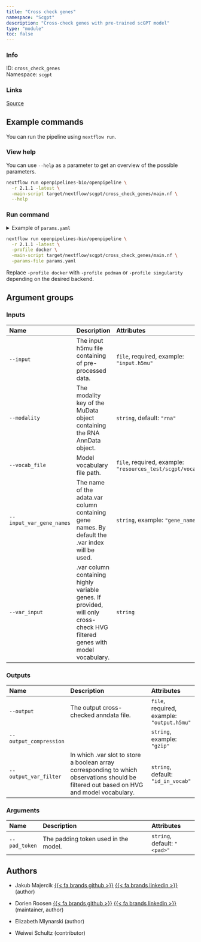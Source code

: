 ```yaml
---
title: "Cross check genes"
namespace: "Scgpt"
description: "Cross-check genes with pre-trained scGPT model"
type: "module"
toc: false
---
```


::: {.column-margin}

### Info

ID: `cross_check_genes`  
Namespace: `scgpt`

### Links
[Source](https://github.com/openpipelines-bio/openpipeline/blob/2.1.1/src/scgpt/cross_check_genes/config.vsh.yaml){.btn-action .btn-sm .btn-info .btn role="button"}

:::



## Example commands

You can run the pipeline using `nextflow run`.

### View help

You can use `--help` as a parameter to get an overview of the possible parameters.

```bash
nextflow run openpipelines-bio/openpipeline \
  -r 2.1.1 -latest \
  -main-script target/nextflow/scgpt/cross_check_genes/main.nf \
  --help
```

### Run command

<details>
<summary>Example of `params.yaml`</summary>
```yaml
# Inputs
input: # please fill in - example: "input.h5mu"
modality: "rna"
vocab_file: # please fill in - example: "resources_test/scgpt/vocab.json"
# input_var_gene_names: "gene_name"
# var_input: "foo"

# Outputs
# output: "$id.$key.output.h5mu"
# output_compression: "gzip"
output_var_filter: "id_in_vocab"

# Arguments
pad_token: "<pad>"

# Nextflow input-output arguments
publish_dir: # please fill in - example: "output/"
# param_list: "my_params.yaml"
```
</details>

```bash
nextflow run openpipelines-bio/openpipeline \
  -r 2.1.1 -latest \
  -profile docker \
  -main-script target/nextflow/scgpt/cross_check_genes/main.nf \
  -params-file params.yaml
```

:::{.callout-note}
Replace `-profile docker` with `-profile podman` or `-profile singularity` depending on the desired backend.
:::

## Argument groups

### Inputs

|Name                     |Description                                                                                                                |Attributes                                                     |
|:----------|:--------------------------------------------------|:--------------------|
|`--input`                |The input h5mu file containing of pre-processed data.                                                                      |`file`, required, example: `"input.h5mu"`                      |
|`--modality`             |The modality key of the MuData object containing the RNA AnnData object.                                                   |`string`, default: `"rna"`                                     |
|`--vocab_file`           |Model vocabulary file path.                                                                                                |`file`, required, example: `"resources_test/scgpt/vocab.json"` |
|`--input_var_gene_names` |The name of the adata.var column containing gene names. By default the .var index will be used.                            |`string`, example: `"gene_name"`                               |
|`--var_input`            |.var column containing highly variable genes. If provided, will only cross-check HVG filtered genes with model vocabulary. |`string`                                                       |


### Outputs

|Name                   |Description                                                                                                                               |Attributes                                 |
|:----------|:--------------------------------------------------|:--------------------|
|`--output`             |The output cross-checked anndata file.                                                                                                    |`file`, required, example: `"output.h5mu"` |
|`--output_compression` |                                                                                                                                          |`string`, example: `"gzip"`                |
|`--output_var_filter`  |In which .var slot to store a boolean array corresponding to which observations should be filtered out based on HVG and model vocabulary. |`string`, default: `"id_in_vocab"`         |


### Arguments

|Name          |Description                          |Attributes                   |
|:----------|:--------------------------------------------------|:--------------------|
|`--pad_token` |The padding token used in the model. |`string`, default: `"<pad>"` |

## Authors


  * Jakub Majercik [{{< fa brands github >}}](https://github.com/jakubmajercik) [{{< fa brands linkedin >}}](https://linkedin.com/in/jakubmajercik) (author)

  * Dorien Roosen [{{< fa brands github >}}](https://github.com/dorien-er) [{{< fa brands linkedin >}}](https://linkedin.com/in/dorien-roosen) (maintainer, author)

  * Elizabeth Mlynarski (author)

  * Weiwei Schultz (contributor)

